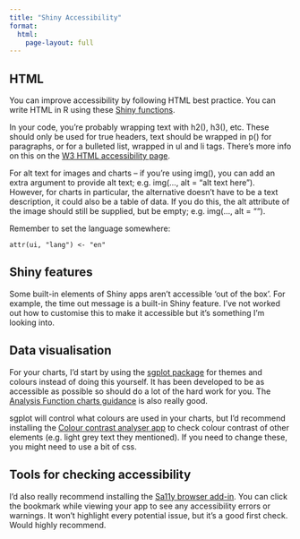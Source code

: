 ```yaml
---
title: "Shiny Accessibility"
format: 
  html:
    page-layout: full
---
```


## HTML

You can improve accessibility by following HTML best practice. You can write HTML in R using these [Shiny functions](https://shiny.posit.co/r/reference/shiny/latest/builder.html).

In your code, you’re probably wrapping text with h2(), h3(), etc. These should only be used for true headers, text should be wrapped in p() for paragraphs, or for a bulleted list, wrapped in ul and li tags. There’s more info on this on the [W3 HTML accessibility page](https://www.w3schools.com/html/html_accessibility.asp).

For alt text for images and charts – if you’re using img(), you can add an extra argument to provide alt text; e.g. img(…, alt = "alt text here"). However, for charts in particular, the alternative doesn’t have to be a text description, it could also be a table of data. If you do this, the alt attribute of the image should still be supplied, but be empty; e.g. img(…, alt = "").

Remember to set the language somewhere:

```
attr(ui, "lang") <- "en"
```

## Shiny features

Some built-in elements of Shiny apps aren’t accessible ‘out of the box’. For example, the time out message is a built-in Shiny feature. I’ve not worked out how to customise this to make it accessible but it’s something I’m looking into.


## Data visualisation

For your charts, I’d start by using the [sgplot package](https://github.com/ScotGovAnalysis/sgplot/) for themes and colours instead of doing this yourself. It has been developed to be as accessible as possible so should do a lot of the hard work for you. The [Analysis Function charts guidance](https://analysisfunction.civilservice.gov.uk/policy-store/data-visualisation-charts/) is also really good. 

sgplot will control what colours are used in your charts, but I’d recommend installing the [Colour contrast analyser app](https://ifix.systems.gov.scot/assystnet/application.jsp#serviceOfferings/952) to check colour contrast of other elements (e.g. light grey text they mentioned). If you need to change these, you might need to use a bit of css. 


## Tools for checking accessibility

I’d also really recommend installing the [Sa11y browser add-in](https://sa11y.netlify.app/bookmarklet/). You can click the bookmark while viewing your app to see any accessibility errors or warnings. It won’t highlight every potential issue, but it’s a good first check. Would highly recommend.

